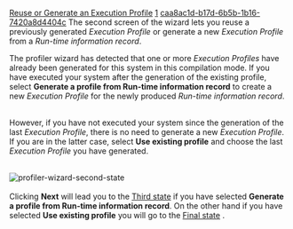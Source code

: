 [[Property:title|Reuse or Generate an Execution Profile]]
[[Property:weight|1]]
[[Property:uuid|caa8ac1d-b17d-6b5b-1b16-7420a8d4404c]]
The second screen of the wizard lets you reuse a previously generated ''Execution Profile'' or generate a new ''Execution Profile'' from a ''Run-time information record''. 

The profiler wizard has detected that one or more ''Execution Profiles'' have already been generated for this system in this compilation mode. If you have executed your system after the generation of the existing profile, select '''Generate a profile from Run-time information record''' to create a new ''Execution Profile'' for the newly produced ''Run-time information record''. 

{{note|If you choose '''Generate a profile from Run-time information record''' the generated ''Execution Profile'' will be written into ''<project_directory>/EIFGENa/target_name/W_CODE/profinfo.pfi'' if you have selected '''Workbench mode''' in the first step, or ''<project_directory>/EIFGENs/target_name/F_CODE/profinfo.pfi'' if you have selected '''Finalized mode'''. If a file with the same name already exists its content will be destroyed and replaced. }}
<br/>

However, if you have not executed your system since the generation of the last ''Execution Profile'', there is no need to generate a new ''Execution Profile''. If you are in the latter case, select '''Use existing profile''' and choose the last ''Execution Profile'' you have generated. 

{{tip|If you want to archive different ''Execution Profiles'' (to compare them for example), rename the ''profinfo.pfi'' file into a new name but keep the .pfi extension. The profiler wizard detects existing Execution Profiles by checking the file extensions. }}
<br/>
[[Image:profiler-wizard-second-state]]  <br/>
<br/>

Clicking '''Next''' will lead you to the [[Select a Run-time information record to generate the Execution Profile|Third state]]  if you have selected '''Generate a profile from Run-time information record'''. On the other hand if you have selected '''Use existing profile''' you will go to the [[Select the information you need and formulate your query|Final state]] . 
<br/>

{{seealso|<br/>
[[Profiling|How to profile a system]]  }}




